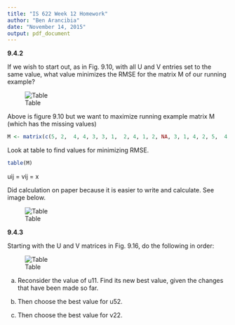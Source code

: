 ```yaml
---
title: "IS 622 Week 12 Homework"
author: "Ben Arancibia"
date: "November 14, 2015"
output: pdf_document
---
```


__9.4.2__

If we wish to start out, as in Fig. 9.10, with all U and V entries set to the same value, what value minimizes the RMSE for the matrix M of our running example?

![Table](//home/bcarancibia/CUNY_IS_622/week12/910.png)

Above is figure 9.10 but we want to maximize running example matrix M (which has the missing values)

```r
M <- matrix(c(5, 2,  4, 4, 3, 3, 1,  2, 4, 1, 2, NA, 3, 1, 4, 2, 5,  4, 3, 5, 4, 4,  5, 4, NA), byrow=TRUE, ncol=5)
```

Look at table to find values for minimizing RMSE.

```r
table(M)
```

uij = vij = x

Did calculation on paper because it is easier to write and calculate. See image below.

![Table](//home/bcarancibia/CUNY_IS_622/week12/IMG_0042.png)


__9.4.3__

Starting with the U and V matrices in Fig. 9.16, do the following in order:

![Table](//home/bcarancibia/CUNY_IS_622/week12/910.png)

(a) Reconsider the value of u11. Find its new best value, given the changes that have been made so far.

(b) Then choose the best value for u52.

(c) Then choose the best value for v22.
